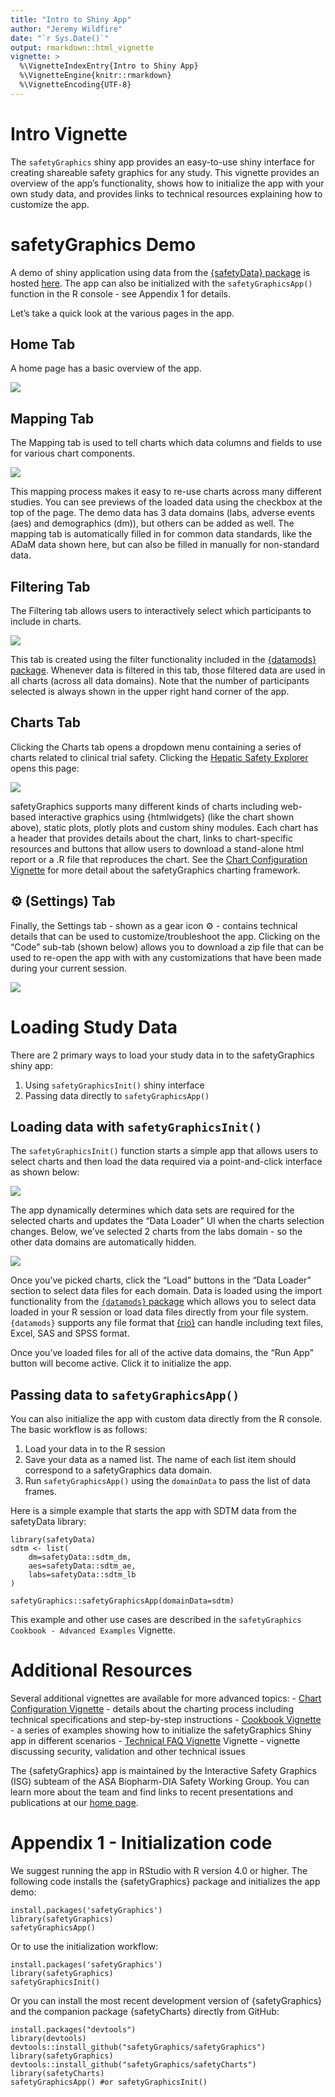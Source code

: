 ```yaml
---
title: "Intro to Shiny App"
author: "Jeremy Wildfire"
date: "`r Sys.Date()`"
output: rmarkdown::html_vignette
vignette: >
  %\VignetteIndexEntry{Intro to Shiny App}
  %\VignetteEngine{knitr::rmarkdown}
  %\VignetteEncoding{UTF-8}
---
```


# Intro Vignette

The `safetyGraphics` shiny app provides an easy-to-use shiny interface for creating shareable safety graphics for any study. This vignette provides an overview of the app's functionality, shows how to initialize the app with your own study data, and provides links to technical resources explaining how to customize the app.  

# safetyGraphics Demo

A demo of shiny application using data from the [{safetyData} package](https://github.com/SafetyGraphics/safetyData) is hosted [here](https://jwildfire.shinyapps.io/safetyGraphics/). The app can also be initialized with the `safetyGraphicsApp()` function in the R console - see Appendix 1 for details. 

Let's take a quick look at the various pages in the app.

## Home Tab

A home page has a basic overview of the app.

<img src="https://user-images.githubusercontent.com/3680095/129045822-da67d223-bc25-42ee-81c5-3c07bfcac2bd.png" style='max-width:700px'>

## Mapping Tab

The Mapping tab is used to tell charts which data columns and fields to use for various chart components. 

<img src="https://user-images.githubusercontent.com/3680095/129053835-117fc779-0bda-4b8c-8ffe-0df8f5316a06.png" style='max-width:700px'>

This mapping process makes it easy to re-use charts across many different studies. You can see previews of the loaded data using the checkbox at the top of the page. The demo data has 3 data domains (labs, adverse events (aes) and demographics (dm)), but others can be added as well. The mapping tab is automatically filled in for common data standards, like the ADaM data shown here, but can also be filled in manually for non-standard data. 

## Filtering Tab

The Filtering tab allows users to interactively select which participants to include in charts. 

<img src="https://user-images.githubusercontent.com/3680095/129056678-2e1dc2e0-15f9-435c-abff-326076ed3c8d.png" style='max-width:700px'>

This tab is created using the filter functionality included in the [{datamods} package](https://github.com/dreamRs/datamods#filter). Whenever data is filtered in this tab, those filtered data are used in all charts (across all data domains). Note that the number of participants selected is always shown in the upper right hand corner of the app. 

## Charts Tab

Clicking the Charts tab opens a dropdown menu containing a series of charts related to clinical trial safety. Clicking the [Hepatic Safety Explorer](https://github.com/safetyGraphics/hep-explorer) opens this page:

<img src="https://user-images.githubusercontent.com/3680095/129057688-14ed7de8-66c3-432e-840c-641eb0c29f27.png" style='max-width:700px'>

safetyGraphics supports many different kinds of charts including web-based interactive graphics using {htmlwidgets} (like the chart shown above), static plots, plotly plots and custom shiny modules. Each chart has a header that provides details about the chart, links to chart-specific resources and buttons that allow users to download a stand-alone html report or a .R file that reproduces the chart. See the [Chart Configuration Vignette](https://github.com/SafetyGraphics/safetyGraphics/wiki/ChartConfiguration) for more detail about the safetyGraphics charting framework. 

## ⚙️ (Settings) Tab

Finally, the Settings tab - shown as a gear icon ⚙️ -  contains technical details that can be used to customize/troubleshoot the app. Clicking on the "Code" sub-tab (shown below) allows you to download a zip file that can be used to re-open the app with with any customizations that have been made during your current session. 

<img src="https://user-images.githubusercontent.com/3680095/129060242-9da1cda2-ab27-4b7c-95c4-c1dc4a52523a.png" style='max-width:700px'>

# Loading Study Data

There are 2 primary ways to load your study data in to the safetyGraphics shiny app: 

1. Using `safetyGraphicsInit()` shiny interface
2. Passing data directly to `safetyGraphicsApp()`

## Loading data with `safetyGraphicsInit()` 

The `safetyGraphicsInit()` function starts a simple app that allows users to select charts and then load the data required via a point-and-click interface as shown below:

<img src="https://user-images.githubusercontent.com/3680095/129047100-9203201e-124c-456f-b9fc-0b5c79b47a52.png" style='max-width:700px'>

The app dynamically determines which data sets are required for the selected charts and updates the "Data Loader" UI when the charts selection changes. Below, we've selected 2 charts from the labs domain - so the other data domains are automatically hidden. 

<img src="https://user-images.githubusercontent.com/3680095/129047478-c1583ffa-2b3c-4e5c-9d51-2bd9c93e7c97.png" style='max-width:700px'>

Once you've picked charts, click the "Load" buttons in the "Data Loader" section to select data files for each domain.  Data is loaded using the import functionality from the [`{datamods}` package](https://github.com/dreamRs/datamods#import) which allows you to select data  loaded in your R session or load data files directly from your file system. `{datamods}` supports any file format that [{rio}](https://cran.r-project.org/package=rio) can handle including text files, Excel, SAS and SPSS format. 

Once you've loaded files for all of the active data domains, the "Run App" button will become active. Click it to initialize the app. 

## Passing data to `safetyGraphicsApp()`
 
You can also initialize the app with custom data directly from the R console. The basic workflow is as follows: 

1. Load your data in to the R session
2. Save your data as a named list. The name of each list item should correspond to a safetyGraphics data domain. 
3. Run `safetyGraphicsApp()` using the `domainData` to pass the list of data frames. 

Here is a simple example that starts the app with SDTM data from the safetyData library: 

```
library(safetyData)
sdtm <- list(
    dm=safetyData::sdtm_dm,
    aes=safetyData::sdtm_ae,
    labs=safetyData::sdtm_lb
)

safetyGraphics::safetyGraphicsApp(domainData=sdtm)
```

This example and other use cases are described in the `safetyGraphics Cookbook - Advanced Examples` Vignette.  

# Additional Resources

Several additional vignettes are available for more advanced topics: 
- [Chart Configuration Vignette](https://github.com/SafetyGraphics/safetyGraphics/wiki/ChartConfiguration) - details about the charting process including technical specifications and step-by-step instructions
- [Cookbook Vignette](https://github.com/SafetyGraphics/safetyGraphics/wiki/Cookbook) - a series of examples showing how to initialize the safetyGraphics Shiny app in different scenarios
- [Technical FAQ Vignette](https://github.com/SafetyGraphics/safetyGraphics/wiki/TechnicalFAQ) Vignette - vignette discussing security, validation and other technical issues

The {safetyGraphics} app is maintained by the Interactive Safety Graphics (ISG) subteam of the ASA Biopharm-DIA Safety Working Group. You can learn more about the team and find links to recent presentations and publications at our [home page](https://safetygraphics.github.io/).  

# Appendix 1 - Initialization code

We suggest running the app in RStudio with R version 4.0 or higher. The following code installs the {safetyGraphics} package and initializes the app demo: 

```
install.packages('safetyGraphics')
library(safetyGraphics)
safetyGraphicsApp() 
```

Or to use the initialization workflow: 

```
install.packages('safetyGraphics')
library(safetyGraphics)
safetyGraphicsInit() 
```

Or you can install the most recent development version of {safetyGraphics} and the companion package {safetyCharts} directly from GitHub:

```
install.packages("devtools")
library(devtools)
devtools::install_github("safetyGraphics/safetyGraphics") 
library(safetyGraphics)
devtools::install_github("safetyGraphics/safetyCharts") 
library(safetyCharts)
safetyGraphicsApp() #or safetyGraphicsInit()
```
